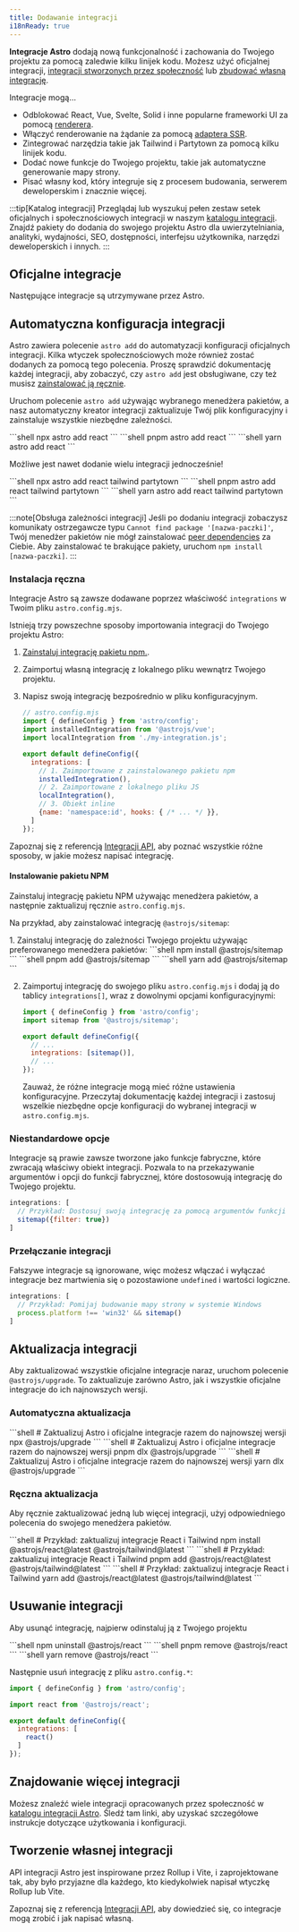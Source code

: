 ```yaml
---
title: Dodawanie integracji
i18nReady: true
---
```




**Integracje Astro** dodają nową funkcjonalność i zachowania do Twojego projektu za pomocą zaledwie kilku linijek kodu. Możesz użyć oficjalnej integracji, [integracji stworzonych przez społeczność](#znajdowanie-więcej-integracji) lub [zbudować własną integrację](#tworzenie-własnej-integracji).

Integracje mogą…

- Odblokować React, Vue, Svelte, Solid i inne popularne frameworki UI za pomocą [renderera](/pl/guides/framework-components/).
- Włączyć renderowanie na żądanie za pomocą [adaptera SSR](/pl/guides/server-side-rendering/).
- Zintegrować narzędzia takie jak Tailwind i Partytown za pomocą kilku linijek kodu.
- Dodać nowe funkcje do Twojego projektu, takie jak automatyczne generowanie mapy strony.
- Pisać własny kod, który integruje się z procesem budowania, serwerem deweloperskim i znacznie więcej.

:::tip[Katalog integracji]
Przeglądaj lub wyszukuj pełen zestaw setek oficjalnych i społecznościowych integracji w naszym [katalogu integracji](https://astro.build/integrations/). Znajdź pakiety do dodania do swojego projektu Astro dla uwierzytelniania, analityki, wydajności, SEO, dostępności, interfejsu użytkownika, narzędzi deweloperskich i innych.
:::

## Oficjalne integracje

Następujące integracje są utrzymywane przez Astro.

<IntegrationsNav />

## Automatyczna konfiguracja integracji

Astro zawiera polecenie `astro add` do automatyzacji konfiguracji oficjalnych integracji. Kilka wtyczek społecznościowych może również zostać dodanych za pomocą tego polecenia. Proszę sprawdzić dokumentację każdej integracji, aby zobaczyć, czy `astro add` jest obsługiwane, czy też musisz [zainstalować ją ręcznie](#instalacja-ręczna).

Uruchom polecenie `astro add` używając wybranego menedżera pakietów, a nasz automatyczny kreator integracji zaktualizuje Twój plik konfiguracyjny i zainstaluje wszystkie niezbędne zależności.

<PackageManagerTabs>
  <Fragment slot="npm">
  ```shell
  npx astro add react
  ```
  </Fragment>
  <Fragment slot="pnpm">
  ```shell
  pnpm astro add react
  ```
  </Fragment>
  <Fragment slot="yarn">
  ```shell
  yarn astro add react
  ```
  </Fragment>
</PackageManagerTabs>

Możliwe jest nawet dodanie wielu integracji jednocześnie!

<PackageManagerTabs>
  <Fragment slot="npm">
  ```shell
  npx astro add react tailwind partytown
  ```
  </Fragment>
  <Fragment slot="pnpm">
  ```shell
  pnpm astro add react tailwind partytown
  ```
  </Fragment>
  <Fragment slot="yarn">
  ```shell
  yarn astro add react tailwind partytown
  ```
  </Fragment>
</PackageManagerTabs>

:::note[Obsługa zależności integracji]
Jeśli po dodaniu integracji zobaczysz komunikaty ostrzegawcze typu `Cannot find package '[nazwa-paczki]'`, Twój menedżer pakietów nie mógł zainstalować [peer dependencies](https://nodejs.org/en/blog/npm/peer-dependencies/) za Ciebie. Aby zainstalować te brakujące pakiety, uruchom `npm install [nazwa-paczki]`.
:::

### Instalacja ręczna

Integracje Astro są zawsze dodawane poprzez właściwość `integrations` w Twoim pliku `astro.config.mjs`.

Istnieją trzy powszechne sposoby importowania integracji do Twojego projektu Astro:
1. [Zainstaluj integrację pakietu npm.](#instalowanie-pakietu-npm).
2. Zaimportuj własną integrację z lokalnego pliku wewnątrz Twojego projektu.
3. Napisz swoją integrację bezpośrednio w pliku konfiguracyjnym.

    ```js
    // astro.config.mjs
    import { defineConfig } from 'astro/config';
    import installedIntegration from '@astrojs/vue';
    import localIntegration from './my-integration.js';

    export default defineConfig({
      integrations: [
        // 1. Zaimportowane z zainstalowanego pakietu npm
        installedIntegration(),
        // 2. Zaimportowane z lokalnego pliku JS
        localIntegration(),
        // 3. Obiekt inline 
        {name: 'namespace:id', hooks: { /* ... */ }},
      ]
    });
    ```

Zapoznaj się z referencją [Integracji API](/pl/reference/integrations-reference/), aby poznać wszystkie różne sposoby, w jakie możesz napisać integrację.

#### Instalowanie pakietu NPM

Zainstaluj integrację pakietu NPM używając menedżera pakietów, a następnie zaktualizuj ręcznie `astro.config.mjs`.

Na przykład, aby zainstalować integrację `@astrojs/sitemap`:

<Steps>
1. Zainstaluj integrację do zależności Twojego projektu używając preferowanego menedżera pakietów:

   <PackageManagerTabs>
     <Fragment slot="npm">
     ```shell
     npm install @astrojs/sitemap
     ```
     </Fragment>
     <Fragment slot="pnpm">
     ```shell
     pnpm add @astrojs/sitemap
     ```
     </Fragment>
     <Fragment slot="yarn">
     ```shell
     yarn add @astrojs/sitemap
     ```
     </Fragment>
   </PackageManagerTabs>

2. Zaimportuj integrację do swojego pliku `astro.config.mjs` i dodaj ją do tablicy `integrations[]`, wraz z dowolnymi opcjami konfiguracyjnymi:

    ```js title="astro.config.mjs" ins={2} ins="sitemap()"
    import { defineConfig } from 'astro/config';
    import sitemap from '@astrojs/sitemap';

    export default defineConfig({
      // ...
      integrations: [sitemap()],
      // ...
    });
    ```

    Zauważ, że różne integracje mogą mieć różne ustawienia konfiguracyjne. Przeczytaj dokumentację każdej integracji i zastosuj wszelkie niezbędne opcje konfiguracji do wybranej integracji w `astro.config.mjs`.
</Steps>

### Niestandardowe opcje

Integracje są prawie zawsze tworzone jako funkcje fabryczne, które zwracają właściwy obiekt integracji. Pozwala to na przekazywanie argumentów i opcji do funkcji fabrycznej, które dostosowują integrację do Twojego projektu.

```js
integrations: [
  // Przykład: Dostosuj swoją integrację za pomocą argumentów funkcji
  sitemap({filter: true})
]
```

### Przełączanie integracji

Fałszywe integracje są ignorowane, więc możesz włączać i wyłączać integracje bez martwienia się o pozostawione `undefined` i wartości logiczne.

```js
integrations: [
  // Przykład: Pomijaj budowanie mapy strony w systemie Windows
  process.platform !== 'win32' && sitemap()
]
```

## Aktualizacja integracji

Aby zaktualizować wszystkie oficjalne integracje naraz, uruchom polecenie `@astrojs/upgrade`. To zaktualizuje zarówno Astro, jak i wszystkie oficjalne integracje do ich najnowszych wersji.

### Automatyczna aktualizacja

<PackageManagerTabs>
  <Fragment slot="npm">
  ```shell
  # Zaktualizuj Astro i oficjalne integracje razem do najnowszej wersji
  npx @astrojs/upgrade
  ```
  </Fragment>
  <Fragment slot="pnpm">
  ```shell
  # Zaktualizuj Astro i oficjalne integracje razem do najnowszej wersji
  pnpm dlx @astrojs/upgrade
  ```
  </Fragment>
  <Fragment slot="yarn">
  ```shell
  # Zaktualizuj Astro i oficjalne integracje razem do najnowszej wersji
  yarn dlx @astrojs/upgrade
  ```
  </Fragment>
</PackageManagerTabs>

### Ręczna aktualizacja

Aby ręcznie zaktualizować jedną lub więcej integracji, użyj odpowiedniego polecenia do swojego menedżera pakietów.

<PackageManagerTabs>
  <Fragment slot="npm">
  ```shell
  # Przykład: zaktualizuj integracje React i Tailwind
  npm install @astrojs/react@latest @astrojs/tailwind@latest
  ```
  </Fragment>
  <Fragment slot="pnpm">
  ```shell
  # Przykład: zaktualizuj integracje React i Tailwind
  pnpm add @astrojs/react@latest @astrojs/tailwind@latest
  ```
  </Fragment>
  <Fragment slot="yarn">
  ```shell
  # Przykład: zaktualizuj integracje React i Tailwind
  yarn add @astrojs/react@latest @astrojs/tailwind@latest
  ```
  </Fragment>
</PackageManagerTabs>

## Usuwanie integracji

Aby usunąć integrację, najpierw odinstaluj ją z Twojego projektu

<PackageManagerTabs>
  <Fragment slot="npm">
  ```shell
  npm uninstall @astrojs/react
  ```
  </Fragment>
  <Fragment slot="pnpm">
  ```shell
  pnpm remove @astrojs/react
  ```
  </Fragment>
  <Fragment slot="yarn">
  ```shell
  yarn remove @astrojs/react
  ```
  </Fragment>
</PackageManagerTabs>

Następnie usuń integrację z pliku `astro.config.*`:

```js title="astro.config.mjs" del={3,7}
import { defineConfig } from 'astro/config';

import react from '@astrojs/react';

export default defineConfig({
  integrations: [
    react()
  ]
});
```

## Znajdowanie więcej integracji

Możesz znaleźć wiele integracji opracowanych przez społeczność w [ katalogu integracji Astro](https://astro.build/integrations/). Śledź tam linki, aby uzyskać szczegółowe instrukcje dotyczące użytkowania i konfiguracji.

## Tworzenie własnej integracji

API integracji Astro jest inspirowane przez Rollup i Vite, i zaprojektowane tak, aby było przyjazne dla każdego, kto kiedykolwiek napisał wtyczkę Rollup lub Vite.

Zapoznaj się z referencją [Integracji API](/pl/reference/integrations-reference/), aby dowiedzieć się, co integracje mogą zrobić i jak napisać własną.
